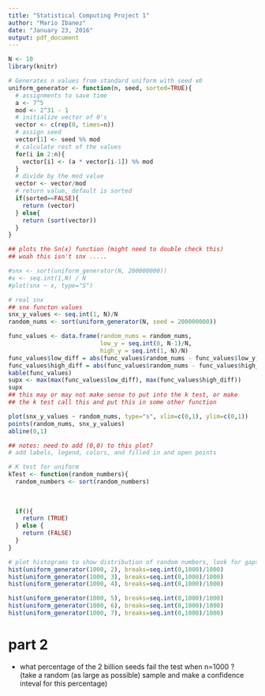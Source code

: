 ```yaml
---
title: "Statistical Computing Project 1"
author: "Mario Ibanez"
date: "January 23, 2016"
output: pdf_document
---
```


```r
N <- 10
library(knitr)
```

```r
# Generates n values from standard uniform with seed x0
uniform_generator <- function(n, seed, sorted=TRUE){
  # assignments to save time
  a <- 7^5
  mod <- 2^31 - 1
  # initialize vector of 0's
  vector <- c(rep(0, times=n))
  # assign seed
  vector[1] <- seed %% mod
  # calculate rest of the values
  for(i in 2:n){
    vector[i] <- (a * vector[i-1]) %% mod
  }
  # divide by the mod value
  vector <- vector/mod
  # return value, default is sorted
  if(sorted==FALSE){
    return (vector)
  } else{
    return (sort(vector))
  }
}
```

```r
## plots the Sn(x) function (might need to double check this)
## woah this isn't snx .....

#snx <- sort(uniform_generator(N, 200000000))
#x <- seq.int(1,N) / N
#plot(snx ~ x, type="S")

# real snx
## snx functon values
snx_y_values <- seq.int(1, N)/N
random_nums <- sort(uniform_generator(N, seed = 200000000))

func_values <- data.frame(random_nums = random_nums,
                          low_y = seq.int(0, N-1)/N,
                          high_y = seq.int(1, N)/N)
func_values$low_diff = abs(func_values$random_nums - func_values$low_y)
func_values$high_diff = abs(func_values$random_nums - func_values$high_y)
kable(func_values)
supx <- max(max(func_values$low_diff), max(func_values$high_diff))
supx
## this may or may not make sense to put into the k test, or make
## the k test call this and put this in some other function

plot(snx_y_values ~ random_nums, type="s", xlim=c(0,1), ylim=c(0,1))
points(random_nums, snx_y_values)
abline(0,1)

## notes: need to add (0,0) to this plot?
# add labels, legend, colors, and filled in and open points
```

```r
# K test for uniform
kTest <- function(random_numbers){
  random_numbers <- sort(random_numbers)
  
  
  
  if(){
    return (TRUE)
  } else {
    return (FALSE)
  }
}
```


```r
# plot histograms to show distribution of random numbers, look for gaps
hist(uniform_generator(1000, 2), breaks=seq.int(0,1000)/1000)
hist(uniform_generator(1000, 3), breaks=seq.int(0,1000)/1000)
hist(uniform_generator(1000, 4), breaks=seq.int(0,1000)/1000)
```

```r
hist(uniform_generator(1000, 5), breaks=seq.int(0,1000)/1000)
hist(uniform_generator(1000, 6), breaks=seq.int(0,1000)/1000)
hist(uniform_generator(1000, 7), breaks=seq.int(0,1000)/1000)
```

# part 2
- what percentage of the 2 billion seeds fail the test when n=1000 ?  
(take a random (as large as possible) sample and make a confidence inteval for this percentage)




